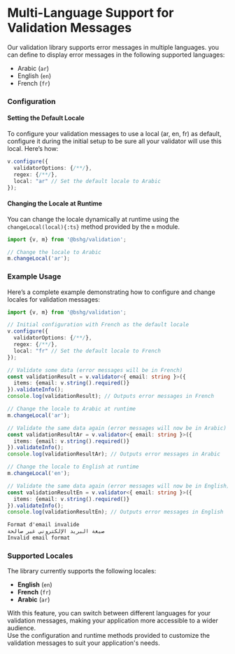 # Multi-Language Support for Validation Messages

Our validation library supports error messages in multiple languages. you can define to display error messages in the following supported languages:

- Arabic (`ar`)
- English (`en`)
- French (`fr`)

### Configuration

#### Setting the Default Locale

To configure your validation messages to use a local (ar, en, fr) as default, configure it during the initial setup to be sure all your validator will use this local. Here’s how:

```typescript {4}
v.configure({
  validatorOptions: {/**/},
  regex: {/**/},
  local: "ar" // Set the default locale to Arabic
});
```

#### Changing the Locale at Runtime

You can change the locale dynamically at runtime using the `changeLocal(local){:ts}` method provided by the `m` module.

```typescript {4}
import {v, m} from '@bshg/validation';

// Change the locale to Arabic
m.changeLocal('ar');
```

### Example Usage

Here’s a complete example demonstrating how to configure and change locales for validation messages:

```typescript {7,17,26}
import {v, m} from '@bshg/validation';

// Initial configuration with French as the default locale
v.configure({
  validatorOptions: {/**/},
  regex: {/**/},
  local: "fr" // Set the default locale to French
});

// Validate some data (error messages will be in French)
const validationResult = v.validator<{ email: string }>({
  items: {email: v.string().required()}
}).validateInfo();
console.log(validationResult); // Outputs error messages in French

// Change the locale to Arabic at runtime
m.changeLocal('ar');

// Validate the same data again (error messages will now be in Arabic)
const validationResultAr = v.validator<{ email: string }>({
  items: {email: v.string().required()}
}).validateInfo();
console.log(validationResultAr); // Outputs error messages in Arabic

// Change the locale to English at runtime
m.changeLocal('en');

// Validate the same data again (error messages will now be in English)
const validationResultEn = v.validator<{ email: string }>({
  items: {email: v.string().required()}
}).validateInfo();
console.log(validationResultEn); // Outputs error messages in English
```

```txt
Format d'email invalide
صيغة البريد الإلكتروني غير صالحة
Invalid email format
```

### Supported Locales

The library currently supports the following locales:

- **English** (`en`)
- **French** (`fr`)
- **Arabic** (`ar`)

With this feature, you can switch between different languages for your validation messages, making your application more accessible to a wider audience. <br/>
Use the configuration and runtime methods provided to customize the validation messages to suit your application's needs.